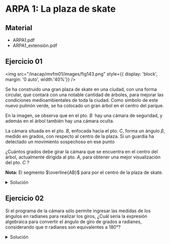 
# ARPA 1: La plaza de skate

## Material
- <ExternalLink href='/inacap/mvfm01/docs/ARPA21.pdf'>ARPA1.pdf</ExternalLink>
- <ExternalLink href='/inacap/mvfm01/docs/ARPA21_Extension.pdf'>ARPA1_extensión.pdf</ExternalLink>


## Ejercicio 01

<img
	src="/inacap/mvfm01/images/fig143.png"
	style={{ display: 'block', margin: '0 auto', width:'40%'}}
/>
<br/>


Se ha construido una gran plaza de skate en una ciudad, con una forma circular, que contará con una notable cantidad de árboles, para mejorar las condiciones medioambientales de toda la ciudad. Como símbolo de este nuevo pulmón verde, se ha colocado un gran árbol en el centro del parque.

En la imagen, se observa que en el pto. $B\;$ hay una cámara de seguridad, y además en el árbol también hay una cámara oculta. 

La cámara situada en el pto. $B$, enfocada hacia el pto. $C$, forma un ángulo $\beta$, medido en grados, con respecto al centro de la plaza. Si un guardia ha detectado un movimiento sospechoso en ese punto

¿Cuántos grados debe girar la cámara que se encuentra en el centro del árbol, actualmente dirigida al pto. $A$, para obtener una mejor visualización del pto. $C$ ?

**Nota:** El segmento $\overline{AB}$ para por el centro de la plaza de skate.

<details>
	<summary>Solución</summary>

<img
	src="/inacap/mvfm01/images/fig144.svg"
	style={{ display: 'block', margin: '0 auto', width:'40%'}}
/>
<br/>

- Sea el ángulo $\angle \alpha$ el ángulo central de la circunferencia (plaza).
- Sea el ángulo $\angle \beta$ un ángulo inscrito de la circunferencia (plaza).

la relación entre un ángulo inscrito y el ángulo central, que comparten el mismo arco de circunferencia es:

$$
\begin{aligned}
ángulo\; inscrito  = \frac{ángulo\; central}{2}
\end{aligned}
$$

Entonces

$$
\begin{aligned}
    \angle \alpha = \angle2\beta
\end{aligned}
$$

La cámara debe girar $\angle2\beta$ grados para obtener una mejor visualización del pto $C$
</details>


## Ejercicio 02
Si el programa de la cámara sólo permite ingresar las medidas de los ángulos en radianes para realizar los giros, ¿Cuál sería la expresión algebraica para convertir el ángulo de giro de grados a radianes, considerando que $\pi$ radianes son equivalentes a 180°?


<details>
	<summary>Solución</summary>

Si $\pi$ radianes equivalen a 180° , se obtiene el factor de conversión $\frac{\pi}{180}[rad/grados]$

Luego el resultado encontrado se multiplica por este factor

$$
\begin{aligned}
    giro &= \angle2\beta\;[grados]\\[5pt] 
    &= \angle2\beta\;[grados] \cdot \frac{\pi}{180}\;\left[\frac{rad}{grados}\right]\\[5pt] 
    &= \angle\frac{\pi\beta}{90} [rad] 
\end{aligned}
$$

</details>

